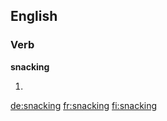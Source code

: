 ==English==

===Verb===
'''snacking'''
# {{present participle of|snack}}

[[de:snacking]]
[[fr:snacking]]
[[fi:snacking]]
